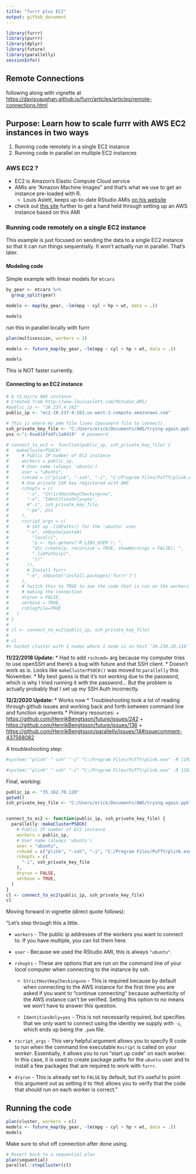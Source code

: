 ```yaml
---
title: "furrr plus EC2"
output: github_document
---
```


```r
library(furrr)
library(purrr)
library(dplyr)
library(future)
library(parallelly)
sessionInfo()
```

## Remote Connections

following along with vignette at [https://davisvaughan.github.io/furrr/articles/articles/remote-connections.html](https://davisvaughan.github.io/furrr/articles/articles/remote-connections.html)


## Purpose: Learn how to scale furrr with AWS EC2 instances in two ways
1. Running code remotely in a single EC2 instance
2. Running code in parallel on multiple EC2 instances

### AWS EC2 ?
* EC2 is Amazon's Elastic Compute Cloud service
* AMIs are "Amazon Machine Images" and that's what we use to get an instance pre-loaded with R. 
  * Louis Aslett, keeps up-to-date RStudio AMIs [on his website](http://www.louisaslett.com/RStudio_AMI/)
* check out [this site](https://blog.davisvaughan.com/2017/05/15/rstudio-shiny-aws-1/) further to get a hand held through setting up an AWS instance based on this AMI

### Running code remotely on a single EC2 instance

This example is just focused on sending the data to a single EC2 instance so that it can run things sequentially. It won't actually run in parallel. That's later. 

#### Modeling code

Simple example with linear models for `mtcars`

```r
by_gear <- mtcars %>%
  group_split(gear) 

models <- map(by_gear, ~lm(mpg ~ cyl + hp + wt, data = .))

models
```

run this in parallel locally with furrr

```r
plan(multisession, workers = 2)

models <- future_map(by_gear, ~lm(mpg ~ cyl + hp + wt, data = .))

models
```

This is NOT faster currently.

#### Connecting to an EC2 instance

```r
# A t2.micro AWS instance
# Created from http://www.louisaslett.com/RStudio_AMI/
#public_ip <- "18.237.4.162"
public_ip <- "ec2-18-237-4-162.us-west-2.compute.amazonaws.com"

# This is where my pem file lives (password file to connect).
ssh_private_key_file <- "C:/Users/erick/Documents/AWS/trying-again.ppk"
pss <-"i-0aa818fddfc1a8419"  # paswword
```


```r
# connect_to_ec2 <- function(public_ip, ssh_private_key_file) {
#   makeClusterPSOCK(
#     # Public IP number of EC2 instance
#     workers = public_ip,
#     # User name (always 'ubuntu')
#     user = "ubuntu",
#     rshcmd = c("plink", "-ssh", "-i", "C:/Program Files/PuTTY/plink.exe"),
#     # Use private SSH key registered with AWS
#     rshopts = c(
#       "-o", "StrictHostKeyChecking=no",
#       "-o", "IdentitiesOnly=yes",
#       #"-i", ssh_private_key_file,
#       "-pw", pss
#     ),
#     rscript_args = c(
#       # Set up .libPaths() for the 'ubuntu' user
#       "-e", shQuote(paste0(
#         "local({",
#         "p <- Sys.getenv('R_LIBS_USER'); ",
#         "dir.create(p, recursive = TRUE, showWarnings = FALSE); ",
#         ".libPaths(p)",
#         "})"
#       )),
#       # Install furrr
#       "-e", shQuote("install.packages('furrr')")
#     ),
#     # Switch this to TRUE to see the code that is run on the workers without
#     # making the connection
#     dryrun = FALSE,
#     verbose = TRUE,
#     rshlogfile=TRUE
#   )
# }
# 
# cl <- connect_to_ec2(public_ip, ssh_private_key_file)
# 
# cl
#> Socket cluster with 1 nodes where 1 node is on host ‘34.230.28.118’ (R version 3.6.0 (2019-04-26), platform x86_64-pc-linux-gnu)
```

**11/22/2018 Update:**
* Had to add `rschcmd=` arg because my computer tries to use openSSH and there's a bug with future and that SSH client.
* Doesn't work as is. Looks like `makeClusterPSOCK()` was moved to `parallelly` this November. 
* My best guess is that it's not working due to the password, which is why I tried running it with the password... But the problem is actually probably that I set up my SSH Auth incorrectly. 

**12/2/2020 Update:**
* Works now
* Troubleshooting took a lot of reading through github issues and working back and forth between command line and function arguments
* Primary resources: 
  + [https://github.com/HenrikBengtsson/future/issues/242](https://github.com/HenrikBengtsson/future/issues/242)
  + [https://github.com/HenrikBengtsson/future/issues/136](https://github.com/HenrikBengtsson/future/issues/136)
  + [https://github.com/HenrikBengtsson/parallelly/issues/14#issuecomment-437568082](https://github.com/HenrikBengtsson/parallelly/issues/14#issuecomment-437568082)


A troubleshooting step:
```r
#system('"plink" "-ssh" "-i" "C:/Program Files/PuTTY/plink.exe" -R 11930:localhost:11930 -l ubuntu -o StrictHostKeyChecking=no -o IdentitiesOnly=yes -i ~/.ssh/google_compute_engine')

#system('"plink" "-ssh" "-i" "C:/Program Files/PuTTY/plink.exe" -R 11930:localhost:11930 -l ubuntu -i ~/.ssh/google_compute_engine 1.2.3.4 date')
```


Final, working:
```r
public_ip <- "35.162.70.128"
getwd()
ssh_private_key_file <- "C:/Users/erick/Documents/AWS/trying-again.ppk"


connect_to_ec2 <- function(public_ip, ssh_private_key_file) {
  parallelly::makeClusterPSOCK(
    # Public IP number of EC2 instance
    workers = public_ip,
    # User name (always 'ubuntu')
    user = "ubuntu",
    rshcmd = c("plink", "-ssh", "-i", "C:/Program Files/PuTTY/plink.exe"),
    rshopts = c(
      "-i", ssh_private_key_file
    ),
    dryrun = FALSE,
    verbose = TRUE,
  )
}
cl <- connect_to_ec2(public_ip, ssh_private_key_file)
cl
```

Moving forward in vignette (direct quote follows):

"Let's step through this a little.

- `workers` - The public ip addresses of the workers you want to connect to.
  If you have multiple, you can list them here.

- `user` - Because we used the RStudio AMI, this is always `"ubuntu"`.

- `rshopts` - These are options that are run on the command line of your
  *local* computer when connecting to the instance by ssh.

    - `StrictHostKeyChecking=no` - This is required because by default when
      connecting to the AWS instance for the first time you are asked if you
      want to "continue connecting" because authenticity of the AWS instance
      can't be verified. Setting this option to no means we won't have to
      answer this question.
    
    - `IdentitiesOnly=yes` - This is not necessarily required, but specifies
      that we only want to connect using the identity we supply with `-i`,
      which ends up being the `.pem` file.

- `rscript_args` - This very helpful argument allows you to specify R code to
  run when the command line executable `Rscript` is called on your *worker*.
  Essentially, it allows you to run "start up code" on each worker.
  In this case, it is used to create package paths for the `ubuntu` user and
  to install a few packages that are required to work with `furrr`.

- `dryrun` - This is already set to `FALSE` by default, but it's useful to
  point this argument out as setting it to `TRUE` allows you to verify that
  the code that should run on each worker is correct."

## Running the code

```r
plan(cluster, workers = cl)
models <- future_map(by_gear, ~lm(mpg ~ cyl + hp + wt, data = .))
models
```

Make sure to shut off connection after done using.
```r
# Revert back to a sequential plan
plan(sequential)
parallel::stopCluster(cl)
```

